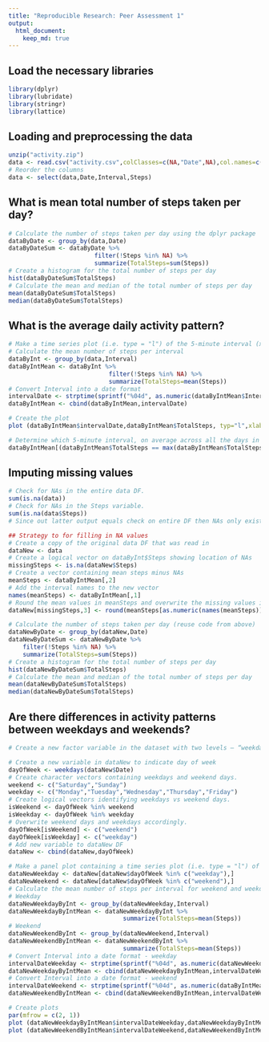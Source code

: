 ```yaml
---
title: "Reproducible Research: Peer Assessment 1"
output: 
  html_document:
    keep_md: true
---
```

## Load the necessary libraries
```r
library(dplyr)
library(lubridate)
library(stringr)
library(lattice)
```

## Loading and preprocessing the data
```r
unzip("activity.zip")
data <- read.csv("activity.csv",colClasses=c(NA,"Date",NA),col.names=c("Steps","Date","Interval"))
# Reorder the columns
data <- select(data,Date,Interval,Steps)
```

## What is mean total number of steps taken per day?
```r
# Calculate the number of steps taken per day using the dplyr package
dataByDate <- group_by(data,Date)
dataByDateSum <- dataByDate %>%
                        filter(!Steps %in% NA) %>%
                        summarize(TotalSteps=sum(Steps))
# Create a histogram for the total number of steps per day
hist(dataByDateSum$TotalSteps)
# Calculate the mean and median of the total number of steps per day
mean(dataByDateSum$TotalSteps)
median(dataByDateSum$TotalSteps)
```

## What is the average daily activity pattern?
```r
# Make a time series plot (i.e. type = "l") of the 5-minute interval (x-axis) and the average number of steps taken, averaged across all days (y-axis)
# Calculate the mean number of steps per interval
dataByInt <- group_by(data,Interval)
dataByIntMean <- dataByInt %>%
                            filter(!Steps %in% NA) %>%
                            summarize(TotalSteps=mean(Steps))
# Convert Interval into a date format
intervalDate <- strptime(sprintf("%04d", as.numeric(dataByIntMean$Interval)), format="%H%M")
dataByIntMean <- cbind(dataByIntMean,intervalDate)

# Create the plot
plot (dataByIntMean$intervalDate,dataByIntMean$TotalSteps, typ="l",xlab = "Time of Day (HH:MM)",ylab = "Mean Number of Steps")

# Determine which 5-minute interval, on average across all the days in the dataset, contains the maximum number of steps?
dataByIntMean[(dataByIntMean$TotalSteps == max(dataByIntMean$TotalSteps)),]
```

## Imputing missing values
```r
# Check for NAs in the entire data DF.
sum(is.na(data))
# Check for NAs in the Steps variable.
sum(is.na(data$Steps))
# Since out latter output equals check on entire DF then NAs only exist in Steps variable

## Strategy to for filling in NA values
# Create a copy of the original data DF that was read in
dataNew <- data
# Create a logical vector on dataByInt$Steps showing location of NAs
missingSteps <- is.na(dataNew$Steps)
# Create a vector containing mean steps minus NAs
meanSteps <- dataByIntMean[,2]
# Add the interval names to the new vector
names(meanSteps) <- dataByIntMean[,1]
# Round the mean values in meanSteps and overwrite the missing values in the data DF.  Create a new dataset.
dataNew[missingSteps,3] <- round(meanSteps[as.numeric(names(meanSteps)) %in% data[missingSteps,2]])

# Calculate the number of steps taken per day (reuse code from above)
dataNewByDate <- group_by(dataNew,Date)
dataNewByDateSum <- dataNewByDate %>%
    filter(!Steps %in% NA) %>%
    summarize(TotalSteps=sum(Steps))
# Create a histogram for the total number of steps per day
hist(dataNewByDateSum$TotalSteps)
# Calculate the mean and median of the total number of steps per day
mean(dataNewByDateSum$TotalSteps)
median(dataNewByDateSum$TotalSteps)
```

## Are there differences in activity patterns between weekdays and weekends?
```r
# Create a new factor variable in the dataset with two levels – “weekday” and “weekend” indicating whether a given date is a weekday or weekend day.

# Create a new variable in dataNew to indicate day of week
dayOfWeek <- weekdays(dataNew$Date)
# Create character vectors containing weekdays and weekend days.
weekend <- c("Saturday","Sunday")
weekday <- c("Monday","Tuesday","Wednesday","Thursday","Friday")
# Create logical vectors identifying weekdays vs weekend days.
isWeekend <- dayOfWeek %in% weekend
isWeekday <- dayOfWeek %in% weekday
# Overwrite weekend days and weekdays accordingly.
dayOfWeek[isWeekend] <- c("weekend")
dayOfWeek[isWeekday] <- c("weekday")
# Add new variable to dataNew DF
dataNew <- cbind(dataNew,dayOfWeek)

# Make a panel plot containing a time series plot (i.e. type = "l") of the 5-minute interval (x-axis) and the average number of steps taken, averaged across all weekday days or weekend days (y-axis).
dataNewWeekday <- dataNew[dataNew$dayOfWeek %in% c("weekday"),]
dataNewWeekend <- dataNew[dataNew$dayOfWeek %in% c("weekend"),]
# Calculate the mean number of steps per interval for weekend and weekday
# Weekday
dataNewWeekdayByInt <- group_by(dataNewWeekday,Interval)
dataNewWeekdayByIntMean <- dataNewWeekdayByInt %>%
                                summarize(TotalSteps=mean(Steps))
# Weekend
dataNewWeekendByInt <- group_by(dataNewWeekend,Interval)
dataNewWeekendByIntMean <- dataNewWeekendByInt %>%
                                summarize(TotalSteps=mean(Steps))
# Convert Interval into a date format - weekday
intervalDateWeekday <- strptime(sprintf("%04d", as.numeric(dataNewWeekdayByIntMean$Interval)), format="%H%M")
dataNewWeekdayByIntMean <- cbind(dataNewWeekdayByIntMean,intervalDateWeekday)
# Convert Interval into a date format - weekend
intervalDateWeekend <- strptime(sprintf("%04d", as.numeric(dataByIntMean$Interval)), format="%H%M")
dataNewWeekendByIntMean <- cbind(dataNewWeekendByIntMean,intervalDateWeekend)

# Create plots
par(mfrow = c(2, 1))
plot (dataNewWeekdayByIntMean$intervalDateWeekday,dataNewWeekdayByIntMean$TotalSteps, typ="l",xlab = "Time of Day (HH:MM)",ylab = "Mean Number of Steps")
plot (dataNewWeekendByIntMean$intervalDateWeekend,dataNewWeekendByIntMean$TotalSteps, typ="l",xlab = "Time of Day (HH:MM)",ylab = "Mean Number of Steps")
```
